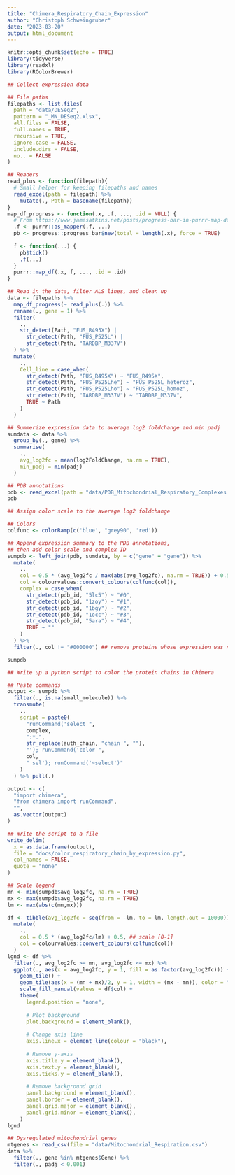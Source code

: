 ```yaml
---
title: "Chimera_Respiratory_Chain_Expression"
author: "Christoph Schweingruber"
date: "2023-03-20"
output: html_document
---
```


```r
knitr::opts_chunk$set(echo = TRUE)
library(tidyverse)
library(readxl)
library(RColorBrewer)
```



```r
## Collect expression data

## File paths
filepaths <- list.files(
  path = "data/DESeq2",
  pattern = "_MN_DESeq2.xlsx",
  all.files = FALSE,
  full.names = TRUE,
  recursive = TRUE,
  ignore.case = FALSE,
  include.dirs = FALSE,
  no.. = FALSE
)

## Readers
read_plus <- function(filepath){
  # Small helper for keeping filepaths and names
  read_excel(path = filepath) %>%
    mutate(., Path = basename(filepath))
}
map_df_progress <- function(.x, .f, ..., .id = NULL) {
  # From https://www.jamesatkins.net/posts/progress-bar-in-purrr-map-df/
  .f <- purrr::as_mapper(.f, ...)
  pb <- progress::progress_bar$new(total = length(.x), force = TRUE)
  
  f <- function(...) {
    pb$tick()
    .f(...)
  }
  purrr::map_df(.x, f, ..., .id = .id)
}

## Read in the data, filter ALS lines, and clean up
data <- filepaths %>%
  map_df_progress(~ read_plus(.)) %>%
  rename(., gene = 1) %>%
  filter(
    .,
    str_detect(Path, "FUS_R495X") | 
      str_detect(Path, "FUS_P525L") | 
      str_detect(Path, "TARDBP_M337V")
  ) %>%
  mutate(
    .,
    Cell_line = case_when(
      str_detect(Path, "FUS_R495X") ~ "FUS_R495X",
      str_detect(Path, "FUS_P525Lhe") ~ "FUS_P525L_heteroz",
      str_detect(Path, "FUS_P525Lho") ~ "FUS_P525L_homoz",
      str_detect(Path, "TARDBP_M337V") ~ "TARDBP_M337V",
      TRUE ~ Path
    )
  )

## Summerize expression data to average log2 foldchange and min padj
sumdata <- data %>%
  group_by(., gene) %>%
  summarise(
    .,
    avg_log2fc = mean(log2FoldChange, na.rm = TRUE),
    min_padj = min(padj)
  )
```



```r
## PDB annotations
pdb <- read_excel(path = "data/PDB_Mitochondrial_Respiratory_Complexes.xlsx")
pdb
```



```r
## Assign color scale to the average log2 foldchange

## Colors
colfunc <- colorRamp(c('blue', "grey90", 'red'))

## Append expression summary to the PDB annotations, 
## then add color scale and complex ID
sumpdb <- left_join(pdb, sumdata, by = c("gene" = "gene")) %>%
  mutate(
    .,
    col = 0.5 * (avg_log2fc / max(abs(avg_log2fc), na.rm = TRUE)) + 0.5, ## scale [0-1]
    col = colourvalues::convert_colours(colfunc(col)),
    complex = case_when(
      str_detect(pdb_id, "5lc5") ~ "#0",
      str_detect(pdb_id, "1zoy") ~ "#1",
      str_detect(pdb_id, "1bgy") ~ "#2",
      str_detect(pdb_id, "1occ") ~ "#3",
      str_detect(pdb_id, "5ara") ~ "#4",
      TRUE ~ ""
    )
  ) %>%
  filter(., col != "#000000") ## remove proteins whose expression was not found

sumpdb
```



```r
## Write up a python script to color the protein chains in Chimera

## Paste commands
output <- sumpdb %>%
  filter(., is.na(small_molecule)) %>%
  transmute(
    .,
    script = paste0(
      "runCommand('select ",
      complex,
      ":*.",
      str_replace(auth_chain, "chain ", ""),
      "'); runCommand('color ",
      col,
      " sel'); runCommand('~select')"
    )
  ) %>% pull(.)

output <- c(
  "import chimera",
  "from chimera import runCommand",
  "",
  as.vector(output)
)

## Write the script to a file
write_delim(
  x = as.data.frame(output),
  file = "docs/color_respiratory_chain_by_expression.py",
  col_names = FALSE,
  quote = "none"
)
```



```r
## Scale legend
mn <- min(sumpdb$avg_log2fc, na.rm = TRUE)
mx <- max(sumpdb$avg_log2fc, na.rm = TRUE)
lm <- max(abs(c(mn,mx)))

df <- tibble(avg_log2fc = seq(from = -lm, to = lm, length.out = 10000)) %>%
  mutate(
    .,
    col = 0.5 * (avg_log2fc/lm) + 0.5, ## scale [0-1]
    col = colourvalues::convert_colours(colfunc(col))
  )
lgnd <- df %>%
  filter(., avg_log2fc >= mn, avg_log2fc <= mx) %>%
  ggplot(., aes(x = avg_log2fc, y = 1, fill = as.factor(avg_log2fc))) +
    geom_tile() +
    geom_tile(aes(x = (mn + mx)/2, y = 1, width = (mx - mn)), color = "black", alpha = 0) +
    scale_fill_manual(values = df$col) +
    theme(
      legend.position = "none",
      
      # Plot background
      plot.background = element_blank(),
      
      # Change axis line
      axis.line.x = element_line(colour = "black"),
      
      # Remove y-axis
      axis.title.y = element_blank(),
      axis.text.y = element_blank(),
      axis.ticks.y = element_blank(),
      
      # Remove background grid
      panel.background = element_blank(),
      panel.border = element_blank(),
      panel.grid.major = element_blank(),
      panel.grid.minor = element_blank(),
    )
lgnd
```



```r
## Dysregulated mitochondrial genes
mtgenes <- read_csv(file = "data/Mitochondrial_Respiration.csv")
data %>%
  filter(., gene %in% mtgenes$Gene) %>%
  filter(., padj < 0.001)
```

